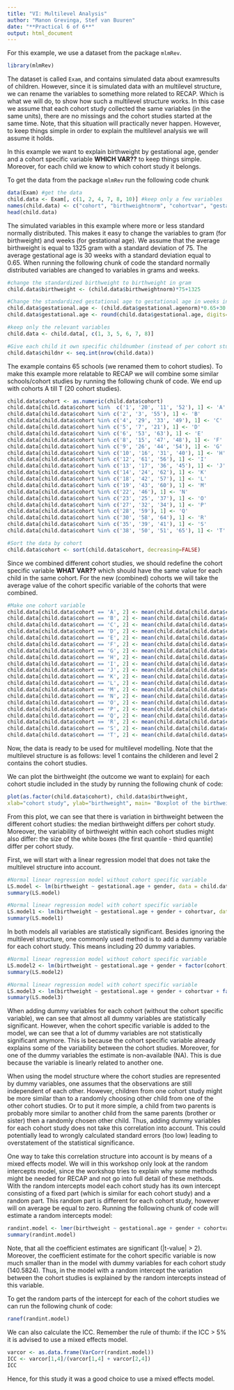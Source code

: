 ---
title: "VI: Multilevel Analysis"
author: "Manon Grevinga, Stef van Buuren"
date: "**Practical 6 of 6**"
output: html_document
---

For this example, we use a dataset from the package `mlmRev`. 


```{r setup, echo = TRUE}
library(mlmRev)
```

The dataset is called `Exam`, and contains simulated data about examresults of children. However, since it is simulated data with an multilevel structure, we can rename the variables to something more related to RECAP. Which is what we will do, to show how such a multilevel structure works. In this case we assume that each cohort study collected the same variables (in the same units), there are no missings and the cohort studies started at the same time. Note, that this situation will practically never happen. However, to keep things simple in order to explain the multilevel analysis we will assume it holds.

In this example we want to explain birthweight by gestational age, gender and a cohort specific variable **WHICH VAR??** to keep things simple. Moreover, for each child we know to which cohort study it belongs.

To get the data from the package `mlmRev` run the following code chunk
```{r}
data(Exam) #get the data
child.data <- Exam[, c(1, 2, 4, 7, 8, 10)] #keep only a few variables
names(child.data) <- c("cohort", "birthweightnorm", "cohortvar", "gestational.agenorm", "gender", "child") #rename the variables
head(child.data)
```

The simulated variables in this example where more or less standard normally distributed. This makes it easy to change the variables to gram (for birthweight) and weeks (for gestational age). We assume that the average birthweight is equal to 1325 gram with a standard deviation of 75. The average gestational age is 30 weeks with a standard deviation equal to 0.65. When running the following chunk of code the standard normally distributed variables are changed to variables in grams and weeks.
```{r}
#change the standardized birthweight to birthweight in gram
child.data$birthweight <- (child.data$birthweightnorm)*75+1325

#Change the standardized gestational age to gestational age in weeks in two decimals
child.data$gestational.age <- (child.data$gestational.agenorm)*0.65+30
child.data$gestational.age <- round(child.data$gestational.age, digits=2)

#keep only the relevant variables
child.data <- child.data[, c(1, 3, 5, 6, 7, 8)]

#Give each child it own specific childnumber (instead of per cohort study)
child.data$childnr <- seq.int(nrow(child.data))
````

The example contains 65 schools (we renamed them to cohort studies). To make this example more relatable to RECAP we will combine some similar schools/cohort studies by running the following chunk of code. We end up with cohorts A till T (20 cohort studies).
```{r}
child.data$cohort <- as.numeric(child.data$cohort)
child.data[child.data$cohort %in%  c('1', '20', '11', '52'), 1] <- 'A'
child.data[child.data$cohort %in% c('2', '3', '55'), 1] <- 'B'
child.data[child.data$cohort %in% c('4', '29', '33', '49'), 1] <- 'C'
child.data[child.data$cohort %in% c('5', '7', '21'), 1] <- 'D'
child.data[child.data$cohort %in% c('6', '53', '63'), 1] <- 'E'
child.data[child.data$cohort %in% c('8', '15', '47', '48'), 1] <- 'F'
child.data[child.data$cohort %in% c('9', '26', '44', '54'), 1] <- 'G'
child.data[child.data$cohort %in% c('10', '16', '31', '40'), 1] <- 'H'
child.data[child.data$cohort %in% c('12', '61', '56'), 1] <- 'I'
child.data[child.data$cohort %in% c('13', '17', '36', '45'), 1] <- 'J'
child.data[child.data$cohort %in% c('14', '24', '62'), 1] <- 'K'
child.data[child.data$cohort %in% c('18', '42', '57'), 1] <- 'L'
child.data[child.data$cohort %in% c('19', '43', '60'), 1] <- 'M'
child.data[child.data$cohort %in% c('22', '46'), 1] <- 'N'
child.data[child.data$cohort %in% c('23', '25', '37'), 1] <- 'O'
child.data[child.data$cohort %in% c('27', '32', '34'), 1] <- 'P'
child.data[child.data$cohort %in% c('28', '59'), 1] <- 'Q'
child.data[child.data$cohort %in% c('30', '58', '64'), 1] <- 'R'
child.data[child.data$cohort %in% c('35', '39', '41'), 1] <- 'S'
child.data[child.data$cohort %in% c('38', '50', '51', '65'), 1] <- 'T'

#Sort the data by cohort
child.data$cohort <- sort(child.data$cohort, decreasing=FALSE)
```

Since we combined different cohort studies, we should redefine the cohort specific variable **WHAT VAR??** which should have the same value for each child in the same cohort. For the new (combined) cohorts we will take the average value of the cohort specific variable of the cohorts that were combined.
```{r}
#Make one cohort variable
child.data[child.data$cohort == 'A', 2] <- mean(child.data[child.data$cohort == 'A', 2])
child.data[child.data$cohort == 'B', 2] <- mean(child.data[child.data$cohort == 'B', 2])
child.data[child.data$cohort == 'C', 2] <- mean(child.data[child.data$cohort == 'C', 2])
child.data[child.data$cohort == 'D', 2] <- mean(child.data[child.data$cohort == 'D', 2])
child.data[child.data$cohort == 'E', 2] <- mean(child.data[child.data$cohort == 'E', 2])
child.data[child.data$cohort == 'F', 2] <- mean(child.data[child.data$cohort == 'F', 2])
child.data[child.data$cohort == 'G', 2] <- mean(child.data[child.data$cohort == 'G', 2])
child.data[child.data$cohort == 'H', 2] <- mean(child.data[child.data$cohort == 'H', 2])
child.data[child.data$cohort == 'I', 2] <- mean(child.data[child.data$cohort == 'I', 2])
child.data[child.data$cohort == 'J', 2] <- mean(child.data[child.data$cohort == 'J', 2])
child.data[child.data$cohort == 'K', 2] <- mean(child.data[child.data$cohort == 'K', 2])
child.data[child.data$cohort == 'L', 2] <- mean(child.data[child.data$cohort == 'L', 2])
child.data[child.data$cohort == 'M', 2] <- mean(child.data[child.data$cohort == 'M', 2])
child.data[child.data$cohort == 'N', 2] <- mean(child.data[child.data$cohort == 'N', 2])
child.data[child.data$cohort == 'O', 2] <- mean(child.data[child.data$cohort == 'O', 2])
child.data[child.data$cohort == 'P', 2] <- mean(child.data[child.data$cohort == 'P', 2])
child.data[child.data$cohort == 'Q', 2] <- mean(child.data[child.data$cohort == 'Q', 2])
child.data[child.data$cohort == 'R', 2] <- mean(child.data[child.data$cohort == 'R', 2])
child.data[child.data$cohort == 'S', 2] <- mean(child.data[child.data$cohort == 'S', 2])
child.data[child.data$cohort == 'T', 2] <- mean(child.data[child.data$cohort == 'T', 2])
```

Now, the data is ready to be used for multilevel modelling. Note that the multilevel structure is as follows: level 1 contains the childeren and level 2 contains the cohort studies.

We can plot the birthweight (the outcome we want to explain) for each cohort studie included in the study by running the following chunk of code:
```{r}
plot(as.factor(child.data$cohort), child.data$birthweight,
xlab="cohort study", ylab="birthweight", main= "Boxplot of the birthweights")
```

From this plot, we can see that there is variation in birthweight between the different cohort studies: the median birthweight differs per cohort study. Moreover, the variability of birthweight within each cohort studies might also differ: the size of the white boxes (the first quantile - third quantile) differ per cohort study.


First, we will start with a linear regression model that does not take the multilevel structure into account.
```{r}
#Normal linear regression model without cohort specific variable
LS.model <- lm(birthweight ~ gestational.age + gender, data = child.data)
summary(LS.model)

#Normal linear regression model with cohort specific variable
LS.model1 <- lm(birthweight ~ gestational.age + gender + cohortvar, data = child.data)
summary(LS.model1)
```

In both models all variables are statistically significant. Besides ignoring the multilevel structure, one commonly used method is to add a dummy variable for each cohort study. This means including 20 dummy variables.
```{r}
#Normal linear regression model without cohort specific variable
LS.model2 <- lm(birthweight ~ gestational.age + gender + factor(cohort), data = child.data)
summary(LS.model2)

#Normal linear regression model with cohort specific variable
LS.model3 <- lm(birthweight ~ gestational.age + gender + cohortvar + factor(cohort), data = child.data)
summary(LS.model3)
```

When adding dummy variables for each cohort (without the cohort specific variable), we can see that almost all dummy variables are statistically significant. However, when the cohort specific variable is added to the model, we can see that a lot of dummy variables are not statistically significant anymore. This is because the cohort specific variable already explains some of the variability between the cohort studies. Moreover, for one of the dummy variables the estimate is non-available (NA). This is due because the variable is linearly related to another one.

When using the model structure where the cohort studies are represented by dummy variables, one assumes that the observations are still independent of each other. However, children from one cohort study might be more similar than to a randomly choosing other child from one of the other cohort studies. Or to put it more simple, a child from two parents is probably more similar to another child from the same parents (brother or sister) then a randomly chosen other child. Thus, adding dummy variables for each cohort study does not take this correlation into account. This could potentially lead to wrongly calculated standard errors (too low) leading to overstatement of the statistical significance.

One way to take this correlation structure into account is by means of a mixed effects model. We will in this workshop only look at the random intercepts model, since the workshop tries to explain why some methods might be needed for RECAP and not go into full detail of these methods. With the random intercepts model each cohort study has its own intercept consisting of a fixed part (which is similar for each cohort study) and a random part. This random part is different for each cohort study, however will on average be equal to zero. Running the following chunk of code will estimate a random intercepts model:
```{r}
randint.model <- lmer(birthweight ~ gestational.age + gender + cohortvar + (1|cohort), data=child.data)
summary(randint.model)
```
Note, that all the coefficient estimates are significant (|t-value| > 2). Moreover, the coefficient estimate for the cohort specific variable is now much smaller than in the model with dummy variables for each cohort study (140.5824). Thus, in the model with a random intercept the variation between the cohort studies is explained by the random intercepts instead of this variable.

To get the random parts of the intercept for each of the cohort studies we can run the following chunk of code:
```{r}
ranef(randint.model)
```

We can also calculate the ICC. Remember the rule of thumb: if the ICC > 5% it is advised to use a mixed effects model.
```{r}
varcor <- as.data.frame(VarCorr(randint.model))
ICC <- varcor[1,4]/(varcor[1,4] + varcor[2,4])
ICC
```
Hence, for this study it was a good choice to use a mixed effects model.

